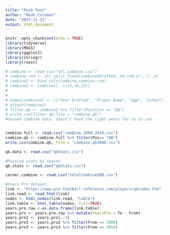 ```yaml
---
title: "Push Test"
author: "Noah Coleman"
date: "2023-11-21"
output: html_document
---
```


```r
knitr::opts_chunk$set(echo = TRUE)
library(tidyverse)
library(MASS)
library(ggplot2)
library(stringr)
library(rvest)
```


```r

# combine <- read_csv("nfl.combine.csv")
# combine.rnd <- str_split_fixed(combine$Drafted..tm.rnd.yr.,'/',4)
# combine1 <- bind_cols(combine,combine.rnd)
# combine2 <- combine1[,-c(13,16,22)]
# 
# 
# names(combine2) <- c("Year Drafted", "Player Name", "Age", "School", "Height", "Weight", "40 Yd Dash", "Vertical Jump", " Bench Press(Reps)", "Broad Jump", "3 Cone Agility", "20 Yd Shuttle", "BMI", "Player Type", "Position", "Drafted", "Team", "Round Drafted","Pick Number")
# attach(combine2)
# filter.qb <- combine2 %>% filter(Position == "QB")
# write.csv(filter.qb,file = "combine.qb")
#Unused combine data; doesn't have the right years for us to use


combine.full <- read.csv("combine.2000.2018.csv")
combine.qb <- combine.full %>% filter(Pos== "QB")
write.csv(combine.qb, file = "combine.qb2000.csv")
```
```r
qb.data <- read.csv("qbStats.csv")

```

```r
#Passing stats by season
qb.stats <- read.csv("qbStats.csv")

career.combine <- read.csv("totalCombinedQB.csv")


```


```r
#Years Pro dataset
link <- "https://www.pro-football-reference.com/players/qbindex.htm"
link.read <- read_html(link)
nodes <- html_nodes(link.read, "table")
link.table <- html_table(nodes, fill=TRUE)
years.pro.raw <-as.data.frame(link.table)
years.pro <- years.pro.raw %>% mutate(YearsPro = To - From)
years.pro2 <- years.pro[,-3]
years.pro3 <- years.pro2 %>% filter(From >= 1996)
years.pro3 <- years.pro3 %>% filter(From <= 2016)

```


